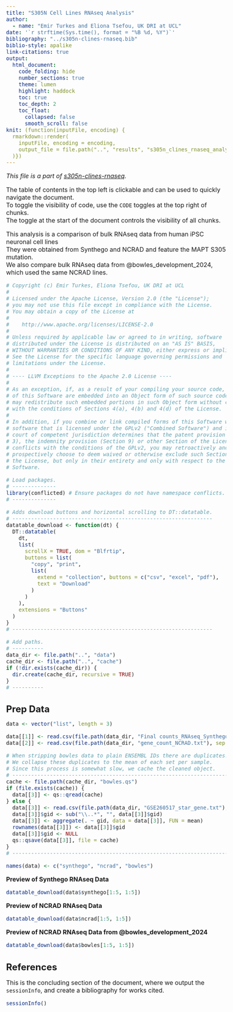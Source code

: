 ```yaml
---
title: "S305N Cell Lines RNAseq Analysis"
author:
  - name: "Emir Turkes and Eliona Tsefou, UK DRI at UCL"
date: '`r strftime(Sys.time(), format = "%B %d, %Y")`'
bibliography: "../s305n-clines-rnaseq.bib"
biblio-style: apalike
link-citations: true
output:
  html_document:
    code_folding: hide
    number_sections: true
    theme: lumen
    highlight: haddock
    toc: true
    toc_depth: 2
    toc_float:
      collapsed: false
      smooth_scroll: false
knit: (function(inputFile, encoding) {
  rmarkdown::render(
    inputFile, encoding = encoding,
    output_file = file.path("..", "results", "s305n_clines_rnaseq_analysis.html")
  )})
---
```


<style type="text/css">
body {font-size: 16px;}
h1.title {font-size: 35px;}
h1 {font-size: 24px;}
h2 {font-size: 22px;}
.toc-content {padding-left: 0px; padding-right: 0px;}
div.tocify {width: 100%;}
.tocify-subheader .tocify-item {font-size: 0.95em; padding-left: 25px; text-indent: 0;}
div.main-container {max-width: none; width: 100%;}
</style>

*This file is a part of [s305n-clines-rnaseq](https://github.com/eturkes/s305n-clines-rnaseq).*

The table of contents in the top left is clickable and can be used to quickly navigate the document.  
To toggle the visibility of code, use the `CODE` toggles at the top right of chunks.  
The toggle at the start of the document controls the visibility of all chunks.  

This analysis is a comparison of bulk RNAseq data from human iPSC neuronal cell lines  
They were obtained from Synthego and NCRAD and feature the MAPT S305 mutation.  
We also compare bulk RNAseq data from @bowles_development_2024, which used the same NCRAD lines.

```r
# Copyright (c) Emir Turkes, Eliona Tsefou, UK DRI at UCL
#
# Licensed under the Apache License, Version 2.0 (the "License");
# you may not use this file except in compliance with the License.
# You may obtain a copy of the License at
#
#    http://www.apache.org/licenses/LICENSE-2.0
#
# Unless required by applicable law or agreed to in writing, software
# distributed under the License is distributed on an "AS IS" BASIS,
# WITHOUT WARRANTIES OR CONDITIONS OF ANY KIND, either express or implied.
# See the License for the specific language governing permissions and
# limitations under the License.
#
# ---- LLVM Exceptions to the Apache 2.0 License ----
#
# As an exception, if, as a result of your compiling your source code, portions
# of this Software are embedded into an Object form of such source code, you
# may redistribute such embedded portions in such Object form without complying
# with the conditions of Sections 4(a), 4(b) and 4(d) of the License.
#
# In addition, if you combine or link compiled forms of this Software with
# software that is licensed under the GPLv2 ("Combined Software") and if a
# court of competent jurisdiction determines that the patent provision (Section
# 3), the indemnity provision (Section 9) or other Section of the License
# conflicts with the conditions of the GPLv2, you may retroactively and
# prospectively choose to deem waived or otherwise exclude such Section(s) of
# the License, but only in their entirety and only with respect to the Combined
# Software.

# Load packages.
# --------------
library(conflicted) # Ensure packages do not have namespace conflicts.
# --------------

# Adds download buttons and horizontal scrolling to DT::datatable.
# ----------------------------------------------------------------
datatable_download <- function(dt) {
  DT::datatable(
    dt,
    list(
      scrollX = TRUE, dom = "Blfrtip",
      buttons = list(
        "copy", "print",
        list(
          extend = "collection", buttons = c("csv", "excel", "pdf"),
          text = "Download"
        )
      )
    ),
    extensions = "Buttons"
  )
}
# ----------------------------------------------------------------

# Add paths.
# ----------
data_dir <- file.path("..", "data")
cache_dir <- file.path("..", "cache")
if (!dir.exists(cache_dir)) {
  dir.create(cache_dir, recursive = TRUE)
}
# ----------
```

# Prep Data

```r
data <- vector("list", length = 3)

data[[1]] <- read.csv(file.path(data_dir, "Final counts_RNAseq_Synthego.txt"), sep = "\t", row.names = 1)
data[[2]] <- read.csv(file.path(data_dir, "gene_count_NCRAD.txt"), sep = "\t", row.names = 1)

# When stripping bowles data to plain ENSEMBL IDs there are duplicates.
# We collapse these duplicates to the mean of each set per sample.
# Since this process is somewhat slow, we cache the cleaned object.
# ---------------------------------------------------------------------
cache <- file.path(cache_dir, "bowles.qs")
if (file.exists(cache)) {
  data[[3]] <- qs::qread(cache)
} else {
  data[[3]] <- read.csv(file.path(data_dir, "GSE260517_star_gene.txt"), sep = "\t")
  data[[3]]$gid <- sub("\\..*", "", data[[3]]$gid)
  data[[3]] <- aggregate(. ~ gid, data = data[[3]], FUN = mean)
  rownames(data[[3]]) <- data[[3]]$gid
  data[[3]]$gid <- NULL
  qs::qsave(data[[3]], file = cache)
}
# ---------------------------------------------------------------------

names(data) <- c("synthego", "ncrad", "bowles")
```

**Preview of Synthego RNAseq Data**

```r
datatable_download(data$synthego[1:5, 1:5])
```

**Preview of NCRAD RNAseq Data**

```r
datatable_download(data$ncrad[1:5, 1:5])
```

**Preview of NCRAD RNAseq Data from @bowles_development_2024**

```r
datatable_download(data$bowles[1:5, 1:5])
```

# References

This is the concluding section of the document, where we output the `sessionInfo`, and create a bibliography for works cited.

```r
sessionInfo()
```
